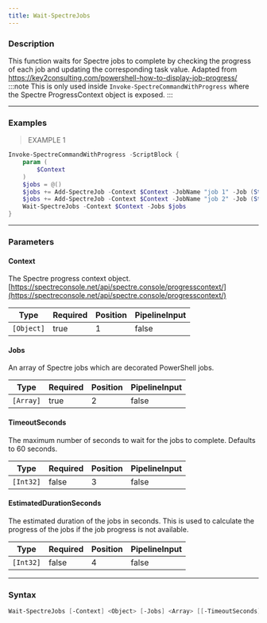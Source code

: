 ```yaml
---
title: Wait-SpectreJobs
---
```








### Description

This function waits for Spectre jobs to complete by checking the progress of each job and updating the corresponding task value.
Adapted from https://key2consulting.com/powershell-how-to-display-job-progress/
:::note
This is only used inside `Invoke-SpectreCommandWithProgress` where the Spectre ProgressContext object is exposed.
:::



---


### Examples
> EXAMPLE 1

```powershell
Invoke-SpectreCommandWithProgress -ScriptBlock {
    param (
        $Context
    )
    $jobs = @()
    $jobs += Add-SpectreJob -Context $Context -JobName "job 1" -Job (Start-Job { Start-Sleep -Seconds 2 })
    $jobs += Add-SpectreJob -Context $Context -JobName "job 2" -Job (Start-Job { Start-Sleep -Seconds 4 })
    Wait-SpectreJobs -Context $Context -Jobs $jobs
}
```


---


### Parameters
#### **Context**

The Spectre progress context object.
[https://spectreconsole.net/api/spectre.console/progresscontext/](https://spectreconsole.net/api/spectre.console/progresscontext/)






|Type      |Required|Position|PipelineInput|
|----------|--------|--------|-------------|
|`[Object]`|true    |1       |false        |



#### **Jobs**

An array of Spectre jobs which are decorated PowerShell jobs.






|Type     |Required|Position|PipelineInput|
|---------|--------|--------|-------------|
|`[Array]`|true    |2       |false        |



#### **TimeoutSeconds**

The maximum number of seconds to wait for the jobs to complete. Defaults to 60 seconds.






|Type     |Required|Position|PipelineInput|
|---------|--------|--------|-------------|
|`[Int32]`|false   |3       |false        |



#### **EstimatedDurationSeconds**

The estimated duration of the jobs in seconds. This is used to calculate the progress of the jobs if the job progress is not available.






|Type     |Required|Position|PipelineInput|
|---------|--------|--------|-------------|
|`[Int32]`|false   |4       |false        |





---


### Syntax
```powershell
Wait-SpectreJobs [-Context] <Object> [-Jobs] <Array> [[-TimeoutSeconds] <Int32>] [[-EstimatedDurationSeconds] <Int32>] [<CommonParameters>]
```

